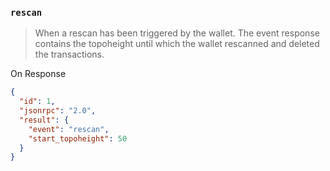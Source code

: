 ### `rescan`

> When a rescan has been triggered by the wallet. The event response contains the topoheight until which the wallet rescanned and deleted the transactions.

On Response

```json
{
  "id": 1,
  "jsonrpc": "2.0",
  "result": {
    "event": "rescan",
    "start_topoheight": 50
  }
}
```